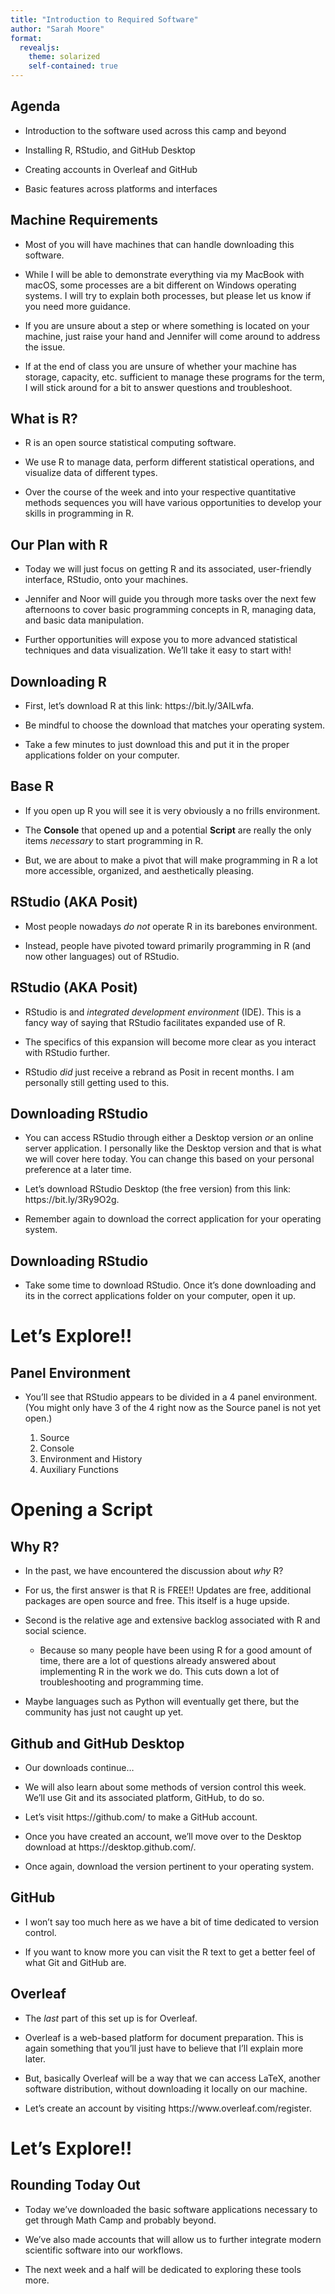 ```yaml
---
title: "Introduction to Required Software"
author: "Sarah Moore" 
format: 
  revealjs: 
    theme: solarized
    self-contained: true 
---
```


## Agenda 

- Introduction to the software used across this camp and beyond 

- Installing R, RStudio, and GitHub Desktop 

- Creating accounts in Overleaf and GitHub

- Basic features across platforms and interfaces 

## Machine Requirements 

- Most of you will have machines that can handle downloading this software. 

- While I will be able to demonstrate everything via my MacBook with macOS, some processes are a bit different on Windows operating systems. I will try to explain both processes, but please let us know if you need more guidance. 

- If you are unsure about a step or where something is located on your machine, just raise your hand and Jennifer will come around to address the issue. 

- If at the end of class you are unsure of whether your machine has storage, capacity, etc. sufficient to manage these programs for the term, I will stick around for a bit to answer questions and troubleshoot.  

## What is R? 

- R is an open source statistical computing software. 

- We use R to manage data, perform different statistical operations, and visualize data of different types. 

- Over the course of the week and into your respective quantitative methods sequences you will have various opportunities to develop your skills in programming in R. 

## Our Plan with R

- Today we will just focus on getting R and its associated, user-friendly interface, RStudio, onto your machines. 

- Jennifer and Noor will guide you through more tasks over the next few afternoons to cover basic programming concepts in R, managing data, and basic data manipulation. 

- Further opportunities will expose you to more advanced statistical techniques and data visualization. We'll take it easy to start with! 

## Downloading R

- First, let's download R at this link: https://bit.ly/3AILwfa. 

- Be mindful to choose the download that matches your operating system. 

- Take a few minutes to just download this and put it in the proper applications folder on your computer. 

## Base R

- If you open up R you will see it is very obviously a no frills environment. 

- The **Console** that opened up and a potential **Script** are really the only items *necessary* to start programming in R. 

- But, we are about to make a pivot that will make programming in R a lot more accessible, organized, and aesthetically pleasing. 

## RStudio (AKA Posit)

- Most people nowadays *do not* operate R in its barebones environment.

- Instead, people have pivoted toward primarily programming in R (and now other languages) out of RStudio. 

## RStudio (AKA Posit)

- RStudio is and *integrated development environment* (IDE). This is a fancy way of saying that RStudio facilitates expanded use of R. 

- The specifics of this expansion will become more clear as you interact with RStudio further. 

- RStudio *did* just receive a rebrand as Posit in recent months. I am personally still getting used to this. 

## Downloading RStudio 

- You can access RStudio through either a Desktop version *or* an online server application. I personally like the Desktop version and that is what we will cover here today. You can change this based on your personal preference at a later time. 

- Let's download RStudio Desktop (the free version) from this link: https://bit.ly/3Ry9O2g. 

- Remember again to download the correct application for your operating system. 

## Downloading RStudio 

- Take some time to download RStudio. Once it's done downloading and its in the correct applications folder on your computer, open it up. 

# Let's Explore!!

## Panel Environment 

- You'll see that RStudio appears to be divided in a 4 panel environment. (You might only have 3 of the 4 right now as the Source panel is not yet open.)

  1. Source 
  2. Console 
  3. Environment and History 
  4. Auxiliary Functions

# Opening a Script 

## Why R? 

- In the past, we have encountered the discussion about *why* R?

- For us, the first answer is that R is FREE!! Updates are free, additional packages are open source and free. This itself is a huge upside. 
- Second is the relative age and extensive backlog associated with R and social science. 
  - Because so many people have been using R for a good amount of time, there are a lot of questions already answered about implementing R in the work we do. This cuts down a lot of troubleshooting and programming time. 
  
- Maybe languages such as Python will eventually get there, but the community has just not caught up yet. 

## Github and GitHub Desktop 

- Our downloads continue...

- We will also learn about some methods of version control this week. We'll use Git and its associated platform, GitHub, to do so. 

- Let's visit https://github.com/ to make a GitHub account. 

- Once you have created an account, we'll move over to the Desktop download at https://desktop.github.com/. 

- Once again, download the version pertinent to your operating system. 

## GitHub 

- I won't say too much here as we have a bit of time dedicated to version control. 

- If you want to know more you can visit the R text to get a better feel of what Git and GitHub are. 

## Overleaf 

- The *last* part of this set up is for Overleaf. 

- Overleaf is a web-based platform for document preparation. This is again something that you'll just have to believe that I'll explain more later. 

- But, basically Overleaf will be a way that we can access LaTeX, another software distribution, without downloading it locally on our machine. 

- Let's create an account by visiting https://www.overleaf.com/register. 

# Let's Explore!!

## Rounding Today Out

- Today we've downloaded the basic software applications necessary to get through Math Camp and probably beyond. 

- We've also made accounts that will allow us to further integrate modern scientific software into our workflows. 

- The next week and a half will be dedicated to exploring these tools more. 







